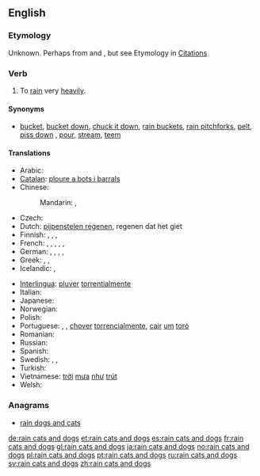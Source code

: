 ==English==

===Etymology===
Unknown. Perhaps from {{etyl|grc|en}} {{term|κατά||lang=grc|tr=cata|against}} and {{term|δόξα||tr=doxa|lang=grc|opinion, expectation}}, but see Etymology in [[:Citations:rain cats and dogs#Etymology|Citations]]

===Verb===
{{en-verb|inf=[[rain]] [[cat]]s and [[dog]]s|rains cats and dogs|raining cats and dogs|rained cats and dogs}}

# {{idiomatic}} To [[rain]] very [[heavily]].

====Synonyms====
* {{sense|to rain very heavily}} [[bucket]], [[bucket down]], [[chuck it down]], [[rain buckets]], [[rain pitchforks]], [[pelt]], [[piss down]] {{italbrac|coarse slang}}, [[pour]], [[stream]], [[teem]]

====Translations====
{{trans-top|to rain very heavily}}
* Arabic: {{t|ar|إنها تمطر بغزارة|tr='innahaa tumTir bi-ghazaara|sc=Arab}}
* [[Catalan]]: [[ploure a bots i barrals]]
* Chinese:
*: Mandarin: {{t|cmn|傾盆大雨|sc=Hani}},  {{t|cmn|倾盆大雨|tr=qīngpéndàyǔ|sc=Hani}}
* Czech: {{t-|cs|lít jako z konve}}
* Dutch: [[pijpenstelen regenen]], regenen dat het giet
* Finnish: {{t-|fi|sataa kaatamalla}}, {{t-|fi|sataa äkäisiä ämmiä äkeet selässä}}, {{t-|fi|sataa kuin saavista kaataen}}, {{t|fi|kuin esterin perseestä}}
* French: {{t+|fr|pleuvoir des cordes}}, {{t+|fr|pleuvoir à verse}}, {{t+|fr|pleuvoir des hallebardes}}, {{t+|fr|pleuvoir comme vache qui pisse}}, {{qualifier|Québec}} {{t+|fr|pleuvoir à boire debout}}, {{qualifier|Belgium}} {{t+|fr|dracher}}
* German: {{t+|de|Bindfäden regnen}}, {{t+|de|in Strömen regnen}}, {{t-|de|aus allen Kannen gießen}}, {{t-|de|aus allen Kannen schütten}}, {{t|de|wie aus Eimern schütten}}
* Greek: {{t+|el|βρέχει καρεκλοπόδαρα}},  {{t|el|ρίχνει καρεκλοπόδαρα}},  {{t|el|βρέχει με το τουλούμι}}
* Icelandic: {{t|is|vera mígandi rigning}}, {{t|is|rigna eldi og brennisteini}}
{{trans-mid}}
* [[Interlingua]]: [[pluver]] [[torrentialmente]]
* Italian: {{t-|it|piovere a catinelle}}
* Japanese: {{t|ja|土砂降りになる|tr=どしゃぶりになる, doshaburi-ni naru}}
* Norwegian: {{t+|no|høljeregne}}
* Polish: {{t-|pl|leje jak z cebra}}
* Portuguese: {{qualifier|Portugal}} {{t+|pt|chover a cântaros}}, {{qualifier|Portugal}} {{t-|pt|chover a potes}}, [[chover]] [[torrencialmente]], {{qualifier|Brazil}} [[cair]] [[um]] [[toró]]
* Romanian: {{t-|ro|a ploua cu găleata}}
* Russian: {{t-|ru|лить как из ведра|tr=lit’ kak iz v'edrá}}
* Spanish: {{t-|es|llover a cántaros}}
* Swedish: {{t+|sv|ösregna}}, {{t+|sv|spöregna}}, {{t-|sv|stå som spön i backen}}
* Turkish: {{t|tr|bardaktan boşanırcasına yağmak}}
* Vietnamese: [[trời]] [[mưa]] [[như]] [[trút]]
* Welsh: {{t|cy|bwrw hen wragedd â ffyn}}
{{trans-bottom}}

===Anagrams===
* [[rain dogs and cats#English|rain dogs and cats]]

[[de:rain cats and dogs]]
[[et:rain cats and dogs]]
[[es:rain cats and dogs]]
[[fr:rain cats and dogs]]
[[gl:rain cats and dogs]]
[[ja:rain cats and dogs]]
[[no:rain cats and dogs]]
[[pl:rain cats and dogs]]
[[pt:rain cats and dogs]]
[[ru:rain cats and dogs]]
[[sv:rain cats and dogs]]
[[zh:rain cats and dogs]]
